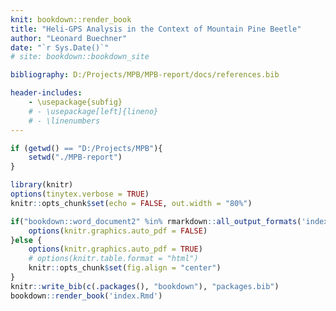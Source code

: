 ```yaml
--- 
knit: bookdown::render_book
title: "Heli-GPS Analysis in the Context of Mountain Pine Beetle"
author: "Leonard Buechner"
date: "`r Sys.Date()`"
# site: bookdown::bookdown_site

bibliography: D:/Projects/MPB/MPB-report/docs/references.bib

header-includes:
    - \usepackage{subfig}
    # - \usepackage[left]{lineno}
    # - \linenumbers
---
```


```r
if (getwd() == "D:/Projects/MPB"){
    setwd("./MPB-report")
}

library(knitr)
options(tinytex.verbose = TRUE)
knitr::opts_chunk$set(echo = FALSE, out.width = "80%")

if("bookdown::word_document2" %in% rmarkdown::all_output_formats('index.Rmd')) {
    options(knitr.graphics.auto_pdf = FALSE)
}else {
    options(knitr.graphics.auto_pdf = TRUE)
    # options(knitr.table.format = "html")
    knitr::opts_chunk$set(fig.align = "center")
}
knitr::write_bib(c(.packages(), "bookdown"), "packages.bib")
bookdown::render_book('index.Rmd')
```
